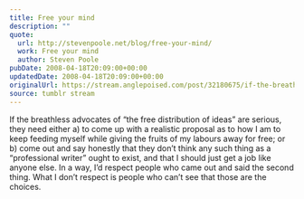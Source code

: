 ```yaml
---
title: Free your mind
description: ""
quote:
  url: http://stevenpoole.net/blog/free-your-mind/
  work: Free your mind
  author: Steven Poole
pubDate: 2008-04-18T20:09:00+00:00
updatedDate: 2008-04-18T20:09:00+00:00
originalUrl: https://stream.anglepoised.com/post/32180675/if-the-breathless-advocates-of-the-free
source: tumblr stream
---
```


If the breathless advocates of “the free distribution of ideas” are serious, they need either a) to come up with a realistic proposal as to how I am to keep feeding myself while giving the fruits of my labours away for free; or b) come out and say honestly that they don’t think any such thing as a “professional writer” ought to exist, and that I should just get a job like anyone else. In a way, I’d respect people who came out and said the second thing. What I don’t respect is people who can’t see that those are the choices.
